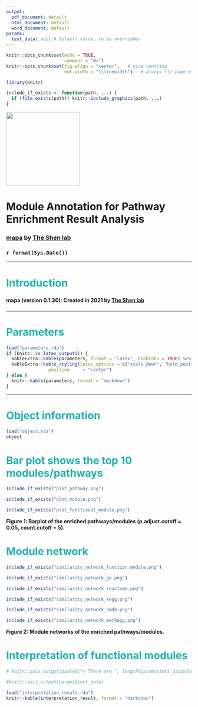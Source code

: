 ```yaml
---
output:
  pdf_document: default
  html_document: default
  word_document: default
params:
  text_data: null # Default value, to be overridden
---
```


```r
knitr::opts_chunk$set(echo = TRUE,
                      comment = "#>")
knitr::opts_chunk$set(fig.align = "center",   # nice centring
                      out.width = "\\linewidth")   # always fit page width in PDF
```

```r
library(knitr)

include_if_exists <- function(path, ...) {
  if (file.exists(path)) knitr::include_graphics(path, ...)
}
```


<img src="mapa_logo.png" alt="" style="width:200px">

<h1>**Module Annotation for Pathway Enrichment Result Analysis**</h1>
<h3>[mapa](https://jaspershen.github.io/mapa/) by [The Shen lab](https://www.shen-lab.org/)</h3>
<h3>`r format(Sys.Date())`</h3>

---

# **<font color = "lightseagreen">Introduction</font>**

<h4> <p style="line-height:1.5em;">**mapa (version 0.1.30)**: Created in 2021 by [The Shen lab](https://www.shen-lab.org/)</p> </h4>

---

# **<font color = "lightseagreen">Parameters</font>**

```r
load("parameters.rda")
if (knitr::is_latex_output()) {
  kableExtra::kable(parameters, format = "latex", booktabs = TRUE) %>% 
  kableExtra::kable_styling(latex_options = c("scale_down", "hold_position"),
                position     = "center")
} else {
  knitr::kable(parameters, format = "markdown") 
}
```

---

# **<font color = "lightseagreen">Object information</font>**

```r
load("object.rda")
object
```

# **<font color = "lightseagreen">Bar plot shows the top 10 modules/pathways</font>**

```r
include_if_exists("plot_pathway.png")
```

```r
include_if_exists("plot_module.png")
```

```r
include_if_exists("plot_functional_module.png")
```

**Figure 1: Barplot of the enriched pathways/modules (p.adjust.cutoff = 0.05, count.cutoff = 5).**

# **<font color = "lightseagreen">Module network</font>**

```r
include_if_exists("similarity_network_function_module.png")
```

```r
include_if_exists("similarity_network_go.png")
```

```r
include_if_exists("similarity_network_reactome.png")
```

```r
include_if_exists("similarity_network_kegg.png")
```

```r
include_if_exists("similarity_network_hmdb.png")
```

```r
include_if_exists("similarity_network_metkegg.png")
```

**Figure 2: Module networks of the enriched pathways/modules.**


# **<font color = "lightseagreen">Interpretation of functional modules</font>**

```r
# knitr::asis_output(paste0("> There are ", length(params$text_data$functions), " functional modules in total."))
```

```r
#knitr::asis_output(params$text_data)
```

```r
load("interpretation_result.rda")
knitr::kable(interpretation_result, format = "markdown")
```
